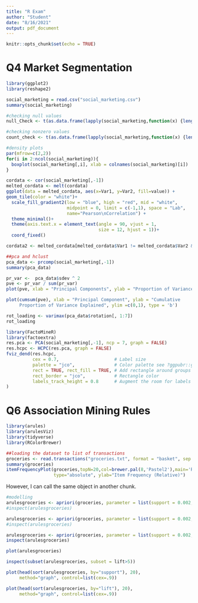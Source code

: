 ---
title: "R Exam"
author: "Student"
date: "8/16/2021"
output: pdf_document
---

```{r setup, include=FALSE}
knitr::opts_chunk$set(echo = TRUE)
```

# Q4 Market Segmentation

```{r market data preprocessing, echo=FALSE, message = FALSE, warning=FALSE}
library(ggplot2)
library(reshape2)

social_marketing = read.csv("social_marketing.csv")
summary(social_marketing)

```

```{r market data analysis1, echo=FALSE, message = FALSE, warning=FALSE}
#checking null values
null_Check <- t(as.data.frame(lapply(social_marketing,function(x) {length(which(is.na(x)))})))

#checking nonzero values
count_check <- t(as.data.frame(lapply(social_marketing,function(x) {length(which(x!=0))})))

#density plots
par(mfrow=c(2,2))
for(i in 2:ncol(social_marketing)){
  boxplot(social_marketing[,i], xlab = colnames(social_marketing)[i])
}

```

```{r market data analysis2, echo=FALSE, message = FALSE, warning=FALSE}
cordata <- cor(social_marketing[,-1])
melted_cordata <- melt(cordata)
ggplot(data = melted_cordata, aes(x=Var1, y=Var2, fill=value)) + 
geom_tile(color = "white")+
  scale_fill_gradient2(low = "blue", high = "red", mid = "white", 
                       midpoint = 0, limit = c(-1,1), space = "Lab", 
                       name="Pearson\nCorrelation") +
  theme_minimal()+ 
  theme(axis.text.x = element_text(angle = 90, vjust = 1, 
                                   size = 12, hjust = 1))+
  coord_fixed()

cordata2 <- melted_cordata[melted_cordata$Var1 != melted_cordata$Var2 & melted_cordata$value>0.6 , ]

```

```{r market data modelling, echo=FALSE, message = FALSE, warning=FALSE}
##pca and hclust
pca_data <- prcomp(social_marketing[,-1])
summary(pca_data)

pr_var <-  pca_data$sdev ^ 2
pve <- pr_var / sum(pr_var)
plot(pve, xlab = "Principal Components", ylab = "Proportion of Variance Explained", ylim = c(0,1), type = 'b')

plot(cumsum(pve), xlab = "Principal Component", ylab = "Cumulative 
     Proportion of Variance Explained", ylim =c(0,1), type = 'b')

rot_loading <- varimax(pca_data$rotation[, 1:7])
rot_loading

library(FactoMineR)
library(factoextra)
res.pca <- PCA(social_marketing[,-1], ncp = 7, graph = FALSE)
res.hcpc <- HCPC(res.pca, graph = FALSE)
fviz_dend(res.hcpc, 
          cex = 0.7,                     # Label size
          palette = "jco",               # Color palette see ?ggpubr::ggpar
          rect = TRUE, rect_fill = TRUE, # Add rectangle around groups
          rect_border = "jco",           # Rectangle color
          labels_track_height = 0.8      # Augment the room for labels
)


```

# Q6 Association Mining Rules

```{r preprocessing, echo=FALSE, message = FALSE, warning=FALSE}
library(arules)
library(arulesViz)
library(tidyverse)
library(RColorBrewer)

##loading the dataset to list of transactions
groceries <- read.transactions("groceries.txt", format = "basket", sep = ",", rm.duplicates = T)
summary(groceries)
itemFrequencyPlot(groceries,topN=20,col=brewer.pal(8,'Pastel2'),main='Relative Item Frequency Plot',
                  type="absolute", ylab="Item Frequency (Relative)") 

```

However, I can call the same object in another chunk.

```{r modelling, echo=FALSE, message = FALSE, warning=FALSE}
#modelling
arulesgroceries <- apriori(groceries, parameter = list(support = 0.002, confidence = 0.01, maxlen = 40))
#inspect(arulesgroceries)

arulesgroceries <- apriori(groceries, parameter = list(support = 0.002, confidence = 0.1, maxlen = 10))
#inspect(arulesgroceries)

arulesgroceries <- apriori(groceries, parameter = list(support = 0.002, confidence = 0.3, maxlen = 10))
inspect(arulesgroceries)

```


```{r plots & visualizations, echo=FALSE, message = FALSE, warning=FALSE}

plot(arulesgroceries)

inspect(subset(arulesgroceries, subset = lift>5))

plot(head(sort(arulesgroceries, by="support"), 20),
     method="graph", control=list(cex=.9))

plot(head(sort(arulesgroceries, by="lift"), 20),
     method="graph", control=list(cex=.9))
```

